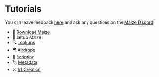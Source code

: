 # Tutorials

You can leave feedback [here](https://forms.office.com/r/98s77PnLPb) and ask any questions on the [Maize Discord](https://discord.gg/gKxvUjRpvw)!

- 🌽 [Download Maize](tutorials/download-maize)
- 🦄 [Setup Maize](tutorials/setup-maize)
- 🔍 [Lookups](tutorials/lookups)
- 🪂 [Airdrops](tutorials/airdrops)
- 📜 [Scripting](tutorials/scripting)
- 🏷 [Metadata](tutorials/metadata)
- ⚔️ [1/1 Creation](tutorials/one-of-one-creation)